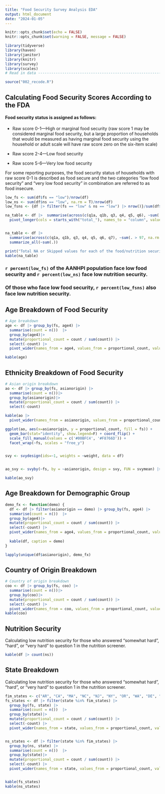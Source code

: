 ```yaml
---
title: "Food Security Survey Analysis EDA"
output: html_document
date: "2024-01-05"
---
```


```r
knitr::opts_chunk$set(echo = FALSE)
knitr::opts_chunk$set(warning = FALSE, message = FALSE) 

library(tidyverse)
library(haven)
library(janitor)
library(knitr)
library(survey)
library(scales)
# Read in data -------------------------------------------------------------------

source("002_recode.R")


```


## Calculating Food Security Scores According to the FDA

#### Food security status is assigned as follows:

- Raw score 0-1—High or marginal food security (raw score 1 may be considered marginal food security, but a large proportion of households that would be measured as having marginal food security using the household or adult scale will have raw score zero on the six-item scale)

- Raw score 2-4—Low food security

- Raw score 5-6—Very low food security

For some reporting purposes, the food security status of households with raw score 0-1 is described as food secure and the two categories “low food security” and “very low food security” in combination are referred to as food insecure.

```r
low_fs <- sum(df$fs == "low")/nrow(df)
low_ns <- sum(df$ns == "low", na.rm = T)/nrow(df)
low_fsns <- {df |> filter(fs == "low" & ns == "low") |> nrow()}/sum(df$fs == "low")

na_table <- df |>  summarise(across(c(q1a, q1b, q3, q4, q5, q6), ~sum(. > 97, na.rm = TRUE), .names = "total_{.col}")) %>%
  pivot_longer(cols = starts_with("total_"), names_to = "column", values_to = "count")


na_table <- df |> 
  summarise(across(c(q1a, q1b, q3, q4, q5, q6, q7), ~sum(. > 97, na.rm = TRUE))) |>
  summarize_all(~sum(.))

print("Total NA or Skipped values for each of the food/nutrition security questions")
kable(na_table)


```
### `r percent(low_fs)` of the AANHPI population face low food security and `r percent(low_ns)` face low nutrition security.
### Of those who face low food security, `r percent(low_fsns)` also face low nutrition security.


## Age Breakdown of Food Security 

```r
# Age breakdown
age <- df |> group_by(fs, age4) |> 
  summarise(count = n())  |>
  group_by(age4)|>
  mutate(proportional_count = count / sum(count)) |>
  select(-count) |>
  pivot_wider(names_from = age4, values_from = proportional_count, values_fill = 0)

kable(age)

```

## Ethnicity Breakdown of Food Security

``` r
# Asian origin breakdown
ao <- df |> group_by(fs, asianorigin) |> 
  summarise(count = n())|> 
  group_by(asianorigin)|>
  mutate(proportional_count = count / sum(count)) |>
  select(-count) 

kable(ao |>
  pivot_wider(names_from = asianorigin, values_from = proportional_count, values_fill = 0))

ggplot(ao, aes(x=asianorigin, y = proportional_count, fill = fs)) + 
  geom_bar(stat="identity", show.legend=F) + coord_flip() + 
  scale_fill_manual(values = c('#00BFC4', '#F8766D')) + 
  facet_wrap(~fs, scales = "free_y")


svy <- svydesign(ids=~1, weights = ~weight, data = df)


ao_svy <- svyby(~fs, by = ~asianorigin, design = svy, FUN = svymean) |> as_tibble()

kable(ao_svy)

```

## Age Breakdown for Demographic Group

```r
demo_fx <- function(demo) {
  df <- df |> filter(asianorigin == demo) |> group_by(fs, age4) |> 
  summarise(count = n())  |>
  group_by(age4)|>
  mutate(proportional_count = count / sum(count)) |>
  select(-count) |>
  pivot_wider(names_from = age4, values_from = proportional_count, values_fill = 0)
  
  kable(df, caption = demo)
}

lapply(unique(df$asianorigin), demo_fx)

```

## Country of Origin Breakdown
```r
# Country of origin breakdown
coo <- df |> group_by(fs, coo) |> 
  summarise(count = n())|> 
  group_by(coo)|>
  mutate(proportional_count = count / sum(count)) |>
  select(-count) |>
  pivot_wider(names_from = coo, values_from = proportional_count, values_fill = 0)
kable(coo)

```

## Nutrition Security
Calculating low nutrition security for those who answered "somewhat hard", "hard", or "very hard" to question 1 in the nutrition screener.

```r

kable(df |> count(ns))
```

## State Breakdown
Calculating low nutrition security for those who answered "somewhat hard", "hard", or "very hard" to question 1 in the nutrition screener.

```r
fim_states <- c("AR", "CA", "MA", "NC", "NJ", "NY", "OR", "WA", "DE", "IL", "NM")
fs_states <- df |> filter(state %in% fim_states) |>
  group_by(fs, state) |> 
  summarise(count = n())  |>
  group_by(state)|>
  mutate(proportional_count = count / sum(count)) |>
  select(-count) |>
  pivot_wider(names_from = state, values_from = proportional_count, values_fill = 0)


ns_states <- df |> filter(state %in% fim_states) |>
  group_by(ns, state) |> 
  summarise(count = n())  |>
  group_by(state)|>
  mutate(proportional_count = count / sum(count)) |>
  select(-count) |>
  pivot_wider(names_from = state, values_from = proportional_count, values_fill = 0)


kable(fs_states)
kable(ns_states)

```
